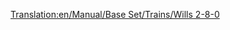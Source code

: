 [[Translation:en/Manual/Base Set/Trains/Wills 2-8-0]]
{{nl/Manual/Base Set/Trains/Treinen|Naam=Wills 2-8-0
|Afbeelding=[[File:en/Manual/Base Set/Trains/Wills280.png]]
|Kosten=£16,406 ($32.812)
|Snelheid=88 km/h (55 mph)
|Gewicht=145 t
|Kracht=1,100 hp (820 kW)
|Onderhoudskosten=£2,132 ($4.264)
|Ontworpen=1945
|Levensduur=21
|Capaciteit=N/A
|Omschrijving=De enige locomotief die beschikbaar is in het subarctische en subtropische klimaat.
|Real-life=Er bestaan verschillende soorten 2-8-0 treinen. Het is nog niet bekend op welke versie de Transport Tycoon versie gebaseerd is.<br/>
Verschillende 2-8-0: [http://www.lner.info/locos/O/o.shtml](EN) [http://www.lner.info/locos/P/p.shtml](EN)
}}